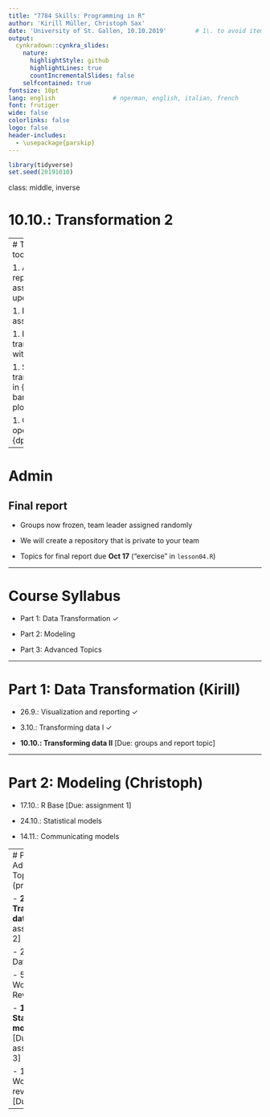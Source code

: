 ```yaml
---
title: "7784 Skills: Programming in R"
author: 'Kirill Müller, Christoph Sax'
date: 'University of St. Gallen, 10.10.2019'        # 1\. to avoid itemizing
output:
  cynkradown::cynkra_slides:
    nature:
      highlightStyle: github
      highlightLines: true
      countIncrementalSlides: false
    selfcontained: true
fontsize: 10pt
lang: english                # ngerman, english, italian, french
font: frutiger
wide: false
colorlinks: false
logo: false
header-includes:
  - \usepackage{parskip}
---
```


```r
library(tidyverse)
set.seed(20191010)
```

class: middle, inverse

# 10.10.: Transformation 2

---
# Topics for today

1. Admin: Final report, assignment, update syllabus

1. Review of assignment

1. Recap data tranformation with {dplyr}

1. Statistical transformations in {ggplot2}: bar chars, box plots, ...

1. Grouped operations in {dplyr}

---

# Admin

## Final report

- Groups now frozen, team leader assigned randomly

- We will create a repository that is private to your team

- Topics for final report due **Oct 17** ("exercise" in `lesson04.R`)

---

# Course Syllabus

- Part 1: Data Transformation ✓

- Part 2: Modeling

- Part 3: Advanced Topics

---

# Part 1: Data Transformation (Kirill)

- 26.9.: Visualization and reporting ✓

- 3.10.: Transforming data I ✓

- **10.10.: Transforming data II** [Due: groups and report topic]

---

# Part 2: Modeling (Christoph)

- 17.10.: R Base [Due: assignment 1]

- 24.10.: Statistical models

- 14.11.: Communicating models

---
# Part 3: Advanced Topics (preliminary)

- **21.11.: Transforming data III** [Due: assignment 2]

- 28.11.: Data Sources

- 5.12.: Workflow Review

- **12.12.: Statistical models II** [Due: assignment 3]

- 19.12.: Workflow review II [Due: report]

---
